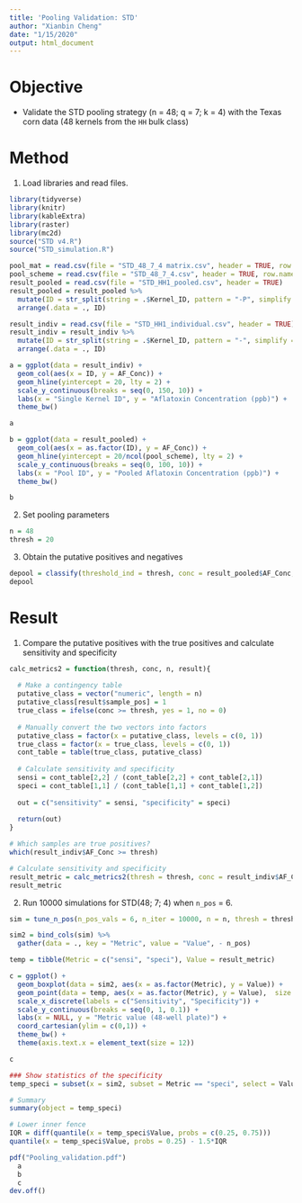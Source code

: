 ---
title: 'Pooling Validation: STD'
author: "Xianbin Cheng"
date: "1/15/2020"
output: html_document
---

# Objective

  * Validate the STD pooling strategy (n = 48; q = 7; k = 4) with the Texas corn data (48 kernels from the `HH` bulk class)
  
# Method

1. Load libraries and read files.

```{r, warning = FALSE, message = FALSE}
library(tidyverse)
library(knitr)
library(kableExtra)
library(raster)
library(mc2d)
source("STD v4.R")
source("STD_simulation.R")
```

```{r, echo = FALSE}
pool_mat = read.csv(file = "STD_48_7_4 matrix.csv", header = TRUE, row.names = 1) %>% as.matrix()
pool_scheme = read.csv(file = "STD_48_7_4.csv", header = TRUE, row.names = 1)
result_pooled = read.csv(file = "STD_HH1_pooled.csv", header = TRUE)
result_pooled = result_pooled %>%
  mutate(ID = str_split(string = .$Kernel_ID, pattern = "-P", simplify = TRUE)[,2] %>% as.numeric()) %>%
  arrange(.data = ., ID)

result_indiv = read.csv(file = "STD_HH1_individual.csv", header = TRUE)
result_indiv = result_indiv %>%
  mutate(ID = str_split(string = .$Kernel_ID, pattern = "-", simplify = TRUE)[,2] %>% as.numeric()) %>%
  arrange(.data = ., ID)
```

```{r, echo = FALSE}
a = ggplot(data = result_indiv) +
  geom_col(aes(x = ID, y = AF_Conc)) +
  geom_hline(yintercept = 20, lty = 2) +
  scale_y_continuous(breaks = seq(0, 150, 10)) +
  labs(x = "Single Kernel ID", y = "Aflatoxin Concentration (ppb)") +
  theme_bw()

a
```

```{r, echo = FALSE}
b = ggplot(data = result_pooled) +
  geom_col(aes(x = as.factor(ID), y = AF_Conc)) +
  geom_hline(yintercept = 20/ncol(pool_scheme), lty = 2) +
  scale_y_continuous(breaks = seq(0, 100, 10)) +
  labs(x = "Pool ID", y = "Pooled Aflatoxin Concentration (ppb)") +
  theme_bw() 

b
```


2. Set pooling parameters

```{r}
n = 48
thresh = 20
```

3. Obtain the putative positives and negatives

```{r}
depool = classify(threshold_ind = thresh, conc = result_pooled$AF_Conc, scheme = pool_scheme)
depool
```

# Result

1. Compare the putative positives with the true positives and calculate sensitivity and specificity

```{r, echo = FALSE}
calc_metrics2 = function(thresh, conc, n, result){
  
  # Make a contingency table
  putative_class = vector("numeric", length = n)
  putative_class[result$sample_pos] = 1
  true_class = ifelse(conc >= thresh, yes = 1, no = 0)
  
  # Manually convert the two vectors into factors
  putative_class = factor(x = putative_class, levels = c(0, 1))
  true_class = factor(x = true_class, levels = c(0, 1))
  cont_table = table(true_class, putative_class)
  
  # Calculate sensitivity and specificity
  sensi = cont_table[2,2] / (cont_table[2,2] + cont_table[2,1])
  speci = cont_table[1,1] / (cont_table[1,1] + cont_table[1,2])
  
  out = c("sensitivity" = sensi, "specificity" = speci)
  
  return(out)
}
```

```{r}
# Which samples are true positives?
which(result_indiv$AF_Conc >= thresh)

# Calculate sensitivity and specificity
result_metric = calc_metrics2(thresh = thresh, conc = result_indiv$AF_Conc, n = n, result = depool)
result_metric
```

2. Run 10000 simulations for STD(48; 7; 4) when `n_pos` = 6.

```{r}
sim = tune_n_pos(n_pos_vals = 6, n_iter = 10000, n = n, thresh = thresh, STD_mat = pool_scheme)
```

```{r, echo = FALSE}
sim2 = bind_cols(sim) %>%
  gather(data = ., key = "Metric", value = "Value", - n_pos) 

temp = tibble(Metric = c("sensi", "speci"), Value = result_metric)

c = ggplot() +
  geom_boxplot(data = sim2, aes(x = as.factor(Metric), y = Value)) +
  geom_point(data = temp, aes(x = as.factor(Metric), y = Value),  size = 5, shape = 18) +
  scale_x_discrete(labels = c("Sensitivity", "Specificity")) +
  scale_y_continuous(breaks = seq(0, 1, 0.1)) +
  labs(x = NULL, y = "Metric value (48-well plate)") +
  coord_cartesian(ylim = c(0,1)) +
  theme_bw() +
  theme(axis.text.x = element_text(size = 12))

c
```

```{r}
### Show statistics of the specificity
temp_speci = subset(x = sim2, subset = Metric == "speci", select = Value)

# Summary
summary(object = temp_speci)

# Lower inner fence
IQR = diff(quantile(x = temp_speci$Value, probs = c(0.25, 0.75)))
quantile(x = temp_speci$Value, probs = 0.25) - 1.5*IQR
```

```{r, echo = FALSE, eval = FALSE}
pdf("Pooling_validation.pdf")
  a
  b
  c
dev.off()
```

